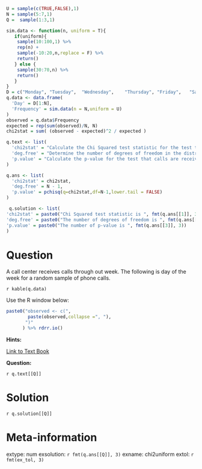 ```r

U = sample(c(TRUE,FALSE),1)
N = sample(5:7,1)
Q =  sample(1:3,1)

sim.data <- function(n, uniform = T){
   if(uniform){ 
    sample(10:100,1) %>% 
    rep(n) +
    sample(-10:20,n,replace = F) %>% 
    return()
   } else {
    sample(30:70,n) %>% 
    return()  
   }
}
D = c("Monday",	"Tuesday",	"Wednesday",	"Thursday",	"Friday",	"Saturday","Sunday")
q.data <- data.frame(
  'Day' = D[1:N],
  'Frequency' = sim.data(n = N,uniform = U)
)
observed = q.data$Frequency
expected = rep(sum(observed)/N, N)
chi2stat = sum( (observed - expected)^2 / expected )

q.text <- list(
  'chi2stat' = "Calculate the Chi Squared test statistic for the test that calls are received uniformly through out the week.",
  'deg.free' = "Determine the number of degrees of freedom in the distribution of the Chi Squared test statistic for the test that calls are received uniformly through out the week.",
  'p.value' = "Calculate the p-value for the test that calls are received uniformly through out the week."
)

q.ans <- list(
  'chi2stat' = chi2stat,
  'deg.free' = N - 1,
  'p.value' = pchisq(q=chi2stat,df=N-1,lower.tail = FALSE)
)

 q.solution <- list(
'chi2stat' = paste0("Chi Squared test statistic is ", fmt(q.ans[[1]], 3)),
'deg.free' = paste0("The number of degrees of freedom is ", fmt(q.ans[[2]], 0)),
'p.value' = paste0("The number of p-value is ", fmt(q.ans[[3]], 3))
)

```


Question
========

A call center receives calls through out week. The following is day of the week for a random sample of phone calls.

`r kable(q.data)`

Use the R window below:

```r
paste0("observed <- c(", 
        paste(observed,collapse =", "),
       ")"
      ) %>% rdrr.io()
```

**Hints:**

[Link to Text Book](https://stats.libretexts.org/Bookshelves/Applied_Statistics/Book%3A_Learning_Statistics_with_R_-_A_tutorial_for_Psychology_Students_and_other_Beginners_(Navarro)/12%3A_Categorical_Data_Analysis/12.01%3A_The_2_Goodness-of-fit_Test?contentOnly "LSR - 12.1: The χ2 Goodness-of-fit Test"){target="blank"}

**Question:**

`r q.text[[Q]]`

Solution
========

`r q.solution[[Q]]`

Meta-information
================
extype: num
exsolution: `r fmt(q.ans[[Q]], 3)`
exname: chi2uniform
extol: `r fmt(ex_tol, 3)`

